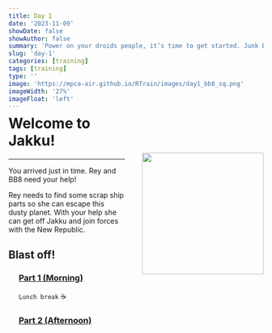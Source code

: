 ```yaml
---
title: Day 1
date: '2023-11-09'
showDate: false
showAuthor: false
summary: 'Power on your droids people, it’s time to get started. Junk Boss Plutt is up to no-good and we’ve got scrap to find...'
slug: 'day-1'
categories: [training]
tags: [training]
type: ''
image: 'https://mpca-air.github.io/RTrain/images/day1_bb8_sq.png' 
imageWidth: '27%'
imageFloat: 'left'
---
```



![](../images/day1_bb8_sq.png){width="240" style="float: right; margin-left: 34px; margin-top: 70px; margin-bottom: 64px;"}

<h1 style="margin-top:-5px;"> Welcome to Jakku! </h1>
<hr>

You arrived just in time. Rey and BB8 need your help!

Rey needs to find some scrap ship parts so she can escape this dusty planet. With your help she can get off Jakku and join forces with the New Republic. 


## Blast off!

<div style="margin-left: 4%;">

### <i class="fa fa-rocket" style="font-size:24px"></i> [Part 1 (Morning)](../page/day1_am.html) 

`Lunch break` <i class="fa fa-utensils"></i> ☕

### <i class="fa fa-rocket" style="font-size:24px"></i> [Part 2 (Afternoon)](../page/day1_pm.html) 

</div>
<br>

